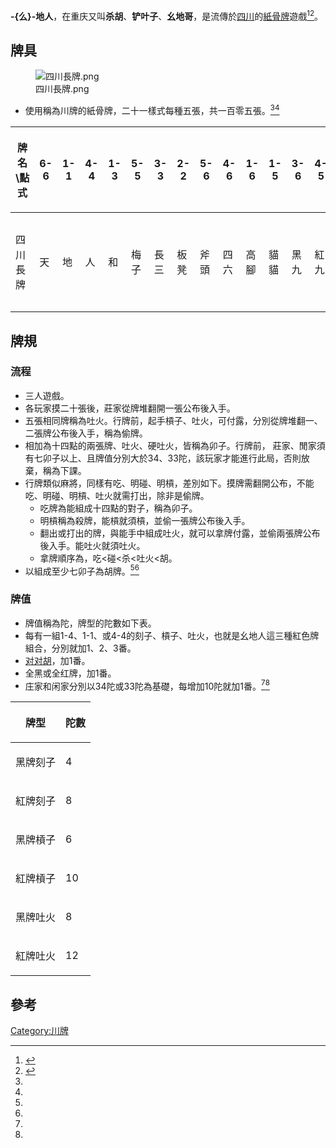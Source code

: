 {{noteTA
|T=zh-tw:-{么}-地人;zh-hk:-{么}-地人
|1=zh-tw:-{么}-地人;zh-hk:-{么}-地人
}}
'''-{么}-地人'''，在重庆又叫'''杀胡'''、'''铲叶子'''、'''幺地哥'''，是流傳於[[四川|四川]]的[[紙骨牌|紙骨牌]]遊戲<ref name="幺地人">{{Cite news|url=http://www.cq78.net/gamelist/6/60/|title=-{么}-地人(长牌)|language=zh-cn|publisher=逍遥游欢|author=|date=|accessdate=2013-12-25|deadurl=yes|archiveurl=https://web.archive.org/web/20131226043530/http://www.cq78.net/gamelist/6/60/|archivedate=2013-12-26}}</ref><ref name="幺地人规则说明">{{Cite news|url=http://www.guiwuu.com/yaodiren.html|title=-{么}-地人规则说明|language=zh-cn|publisher=百家乐博彩網|author=|date=|accessdate=2013-12-25|deadurl=yes|archiveurl=https://web.archive.org/web/20131226213908/http://www.guiwuu.com/yaodiren.html|archivedate=2013-12-26}}</ref>。

==牌具==
[[File:四川長牌.png|thumb]]
*使用稱為川牌的紙骨牌，二十一樣式每種五張，共一百零五張。<ref name="幺地人"></ref><ref name="幺地人规则说明"></ref>
{| class="wikitable"
|-
! 牌名\點式 !!6-6 !! 1-1 !! 4-4 !! 1-3 !! 5-5 !! 3-3 !! 2-2 !! 5-6 !! 4-6 !! 1-6 !! 1-5 !! 3-6 !! 4-5 !! 3-5 !! 2-6 !! 3-4 !! 2-5 !! 2-4 !! 1-4!! 2-3 !!1-2
|-
| 四川長牌 ||天||地||人||和||梅子||長三||板凳||斧頭||四六||高腳||貓貓||黑九||紅九||歪八、三五||平八、正八、二六||紅七、三四||黑七、二五||二紅||紅五、-{么}-四||黑五、拐子||丁丁
|}

==牌規==
===流程===
*三人遊戲。
*各玩家摸二十張後，莊家從牌堆翻開一張公布後入手。
*五張相同牌稱為吐火。行牌前，起手槓子、吐火，可付露，分別從牌堆翻一、二張牌公布後入手，稱為偷牌。
*相加為十四點的兩張牌、吐火、硬吐火，皆稱為卯子。行牌前， 莊家、閒家須有七卯子以上、且牌值分別大於34、33陀，該玩家才能進行此局，否則放棄，稱為下課。
*行牌類似麻將，同樣有吃、明碰、明槓，差別如下。摸牌需翻開公布，不能吃、明碰、明槓、吐火就需打出，除非是偷牌。
**吃牌為能組成十四點的對子，稱為卯子。
**明槓稱為殺牌，能槓就須槓，並偷一張牌公布後入手。
**翻出或打出的牌，與能手中組成吐火，就可以拿牌付露，並偷兩張牌公布後入手。能吐火就須吐火。
**拿牌順序為，吃<碰<杀<吐火<胡。
*以組成至少七卯子為胡牌。<ref name="幺地人"></ref><ref name="幺地人规则说明"></ref>

===牌值===
*牌值稱為陀，牌型的陀數如下表。
*每有一組1-4、1-1、或4-4的刻子、槓子、吐火，也就是幺地人這三種紅色牌組合，分別就加1、2、3番。
*[[对对胡|对对胡]]，加1番。
*全黑或全红牌，加1番。
*庄家和闲家分別以34陀或33陀為基礎，每增加10陀就加1番。<ref name="幺地人"></ref><ref name="幺地人规则说明"></ref>
{| class="wikitable"
|-
! 牌型 !!  陀數
|-
| 黑牌刻子 ||  4
|-
| 紅牌刻子 ||  8
|-
| 黑牌槓子 ||  6
|-
| 紅牌槓子 ||  10
|-
| 黑牌吐火 ||  8
|-
| 紅牌吐火 ||  12
|}

==參考==
{{reflist}}

[[Category:川牌|Category:川牌]]